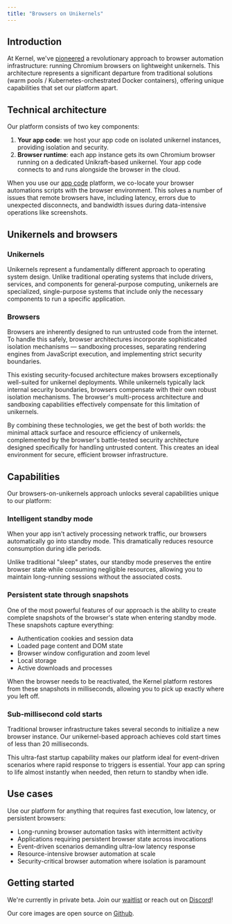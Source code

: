 ```yaml
---
title: "Browsers on Unikernels"
---
```


## Introduction

At Kernel, we've [pioneered](https://news.ycombinator.com/item?id=43705144) a revolutionary approach to browser automation infrastructure: running Chromium browsers on lightweight unikernels. This architecture represents a significant departure from traditional solutions (warm pools / Kubernetes-orchestrated Docker containers), offering unique capabilities that set our platform apart.

## Technical architecture
Our platform consists of two key components:

1. **Your app code**: we host your app code on isolated unikernel instances, providing isolation and security.
2. **Browser runtime**: each app instance gets its own Chromium browser running on a dedicated Unikraft-based unikernel. Your app code connects to and runs alongside the browser in the cloud.

When you use our [app code](/launch/deploy) platform, we co-locate your browser automations scripts with the browser environment. This solves a number of issues that remote browsers have, including latency, errors due to unexpected disconnects, and bandwidth issues during data-intensive operations like screenshots.

## Unikernels and browsers

### Unikernels

Unikernels represent a fundamentally different approach to operating system design. Unlike traditional operating systems that include drivers, services, and components for general-purpose computing, unikernels are specialized, single-purpose systems that include only the necessary components to run a specific application.

### Browsers

Browsers are inherently designed to run untrusted code from the internet. To handle this safely, browser architectures incorporate sophisticated isolation mechanisms — sandboxing processes, separating rendering engines from JavaScript execution, and implementing strict security boundaries.

This existing security-focused architecture makes browsers exceptionally well-suited for unikernel deployments. While unikernels typically lack internal security boundaries, browsers compensate with their own robust isolation mechanisms. The browser's multi-process architecture and sandboxing capabilities effectively compensate for this limitation of unikernels.

By combining these technologies, we get the best of both worlds: the minimal attack surface and resource efficiency of unikernels, complemented by the browser's battle-tested security architecture designed specifically for handling untrusted content. This creates an ideal environment for secure, efficient browser infrastructure.

## Capabilities

Our browsers-on-unikernels approach unlocks several capabilities unique to our platform:

### Intelligent standby mode

When your app isn't actively processing network traffic, our browsers automatically go into standby mode. This dramatically reduces resource consumption during idle periods.

Unlike traditional "sleep" states, our standby mode preserves the entire browser state while consuming negligible resources, allowing you to maintain long-running sessions without the associated costs.

### Persistent state through snapshots

One of the most powerful features of our approach is the ability to create complete snapshots of the browser's state when entering standby mode. These snapshots capture everything:

- Authentication cookies and session data
- Loaded page content and DOM state
- Browser window configuration and zoom level
- Local storage
- Active downloads and processes

When the browser needs to be reactivated, the Kernel platform restores from these snapshots in milliseconds, allowing you to pick up exactly where you left off.

### Sub-millisecond cold starts

Traditional browser infrastructure takes several seconds to initialize a new browser instance. Our unikernel-based approach achieves cold start times of less than 20 milliseconds.

This ultra-fast startup capability makes our platform ideal for event-driven scenarios where rapid response to triggers is essential. Your app can spring to life almost instantly when needed, then return to standby when idle.

## Use cases

Use our platform for anything that requires fast execution, low latency, or persistent browsers:

- Long-running browser automation tasks with intermittent activity
- Applications requiring persistent browser state across invocations
- Event-driven scenarios demanding ultra-low latency response
- Resource-intensive browser automation at scale
- Security-critical browser automation where isolation is paramount

## Getting started

We're currently in private beta. Join our [waitlist](https://waitlist.onkernel.com/r/mZW2zz) or reach out on [Discord](https://discord.gg/FBrveQRcud)!

Our core images are open source on [Github](https://github.com/onkernel/kernel-images).